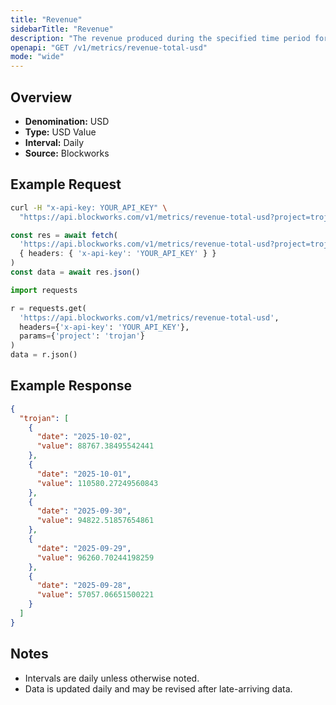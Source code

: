 ```yaml
---
title: "Revenue"
sidebarTitle: "Revenue"
description: "The revenue produced during the specified time period for given project."
openapi: "GET /v1/metrics/revenue-total-usd"
mode: "wide"
---
```


## Overview

- **Denomination:** USD
- **Type:** USD Value
- **Interval:** Daily
- **Source:** Blockworks

## Example Request

<CodeGroup>

```bash cURL
curl -H "x-api-key: YOUR_API_KEY" \
  "https://api.blockworks.com/v1/metrics/revenue-total-usd?project=trojan"
```

```typescript TypeScript
const res = await fetch(
  'https://api.blockworks.com/v1/metrics/revenue-total-usd?project=trojan',
  { headers: { 'x-api-key': 'YOUR_API_KEY' } }
)
const data = await res.json()
```

```python Python
import requests

r = requests.get(
  'https://api.blockworks.com/v1/metrics/revenue-total-usd',
  headers={'x-api-key': 'YOUR_API_KEY'},
  params={'project': 'trojan'}
)
data = r.json()
```

</CodeGroup>

## Example Response

```json
{
  "trojan": [
    {
      "date": "2025-10-02",
      "value": 88767.38495542441
    },
    {
      "date": "2025-10-01",
      "value": 110580.27249560843
    },
    {
      "date": "2025-09-30",
      "value": 94822.51857654861
    },
    {
      "date": "2025-09-29",
      "value": 96260.70244198259
    },
    {
      "date": "2025-09-28",
      "value": 57057.06651500221
    }
  ]
}
```

## Notes
- Intervals are daily unless otherwise noted.
- Data is updated daily and may be revised after late-arriving data.